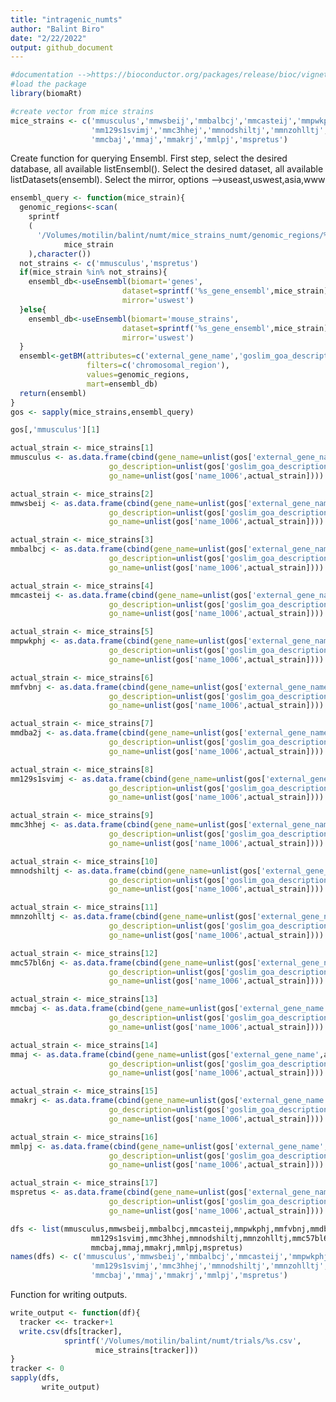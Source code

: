 ```yaml
---
title: "intragenic_numts"
author: "Balint Biro"
date: "2/22/2022"
output: github_document
---
```

```r
#documentation -->https://bioconductor.org/packages/release/bioc/vignettes/biomaRt/inst/doc/accessing_ensembl.html
#load the package
library(biomaRt)
```
```r
#create vector from mice strains
mice_strains <- c('mmusculus','mmwsbeij','mmbalbcj','mmcasteij','mmpwkphj','mmfvbnj','mmdba2j',
                  'mm129s1svimj','mmc3hhej','mmnodshiltj','mmnzohlltj','mmc57bl6nj',
                  'mmcbaj','mmaj','mmakrj','mmlpj','mspretus')
```
Create function for querying Ensembl.
First step, select the desired database, all available listEnsembl().
Select the desired dataset, all available listDatasets(ensembl).
Select the mirror, options -->useast,uswest,asia,www
```r
ensembl_query <- function(mice_strain){
  genomic_regions<-scan(
    sprintf
    (
      '/Volumes/motilin/balint/numt/mice_strains_numt/genomic_regions/%s_gene_ensembl.txt',
            mice_strain
    ),character())
  not_strains <- c('mmusculus','mspretus')
  if(mice_strain %in% not_strains){
    ensembl_db<-useEnsembl(biomart='genes',
                         dataset=sprintf('%s_gene_ensembl',mice_strain),
                         mirror='uswest')
  }else{
    ensembl_db<-useEnsembl(biomart='mouse_strains',
                         dataset=sprintf('%s_gene_ensembl',mice_strain),
                         mirror='uswest')
  }
  ensembl<-getBM(attributes=c('external_gene_name','goslim_goa_description','name_1006'),
                 filters=c('chromosomal_region'),
                 values=genomic_regions,
                 mart=ensembl_db)
  return(ensembl)
}
gos <- sapply(mice_strains,ensembl_query)
```
```r
gos[,'mmusculus'][1]
```

```r
actual_strain <- mice_strains[1]
mmusculus <- as.data.frame(cbind(gene_name=unlist(gos['external_gene_name',actual_strain]),
                      go_description=unlist(gos['goslim_goa_description',actual_strain]),
                      go_name=unlist(gos['name_1006',actual_strain])))

actual_strain <- mice_strains[2]
mmwsbeij <- as.data.frame(cbind(gene_name=unlist(gos['external_gene_name',actual_strain]),
                      go_description=unlist(gos['goslim_goa_description',actual_strain]),
                      go_name=unlist(gos['name_1006',actual_strain])))

actual_strain <- mice_strains[3]
mmbalbcj <- as.data.frame(cbind(gene_name=unlist(gos['external_gene_name',actual_strain]),
                      go_description=unlist(gos['goslim_goa_description',actual_strain]),
                      go_name=unlist(gos['name_1006',actual_strain])))

actual_strain <- mice_strains[4]
mmcasteij <- as.data.frame(cbind(gene_name=unlist(gos['external_gene_name',actual_strain]),
                      go_description=unlist(gos['goslim_goa_description',actual_strain]),
                      go_name=unlist(gos['name_1006',actual_strain])))

actual_strain <- mice_strains[5]
mmpwkphj <- as.data.frame(cbind(gene_name=unlist(gos['external_gene_name',actual_strain]),
                      go_description=unlist(gos['goslim_goa_description',actual_strain]),
                      go_name=unlist(gos['name_1006',actual_strain])))

actual_strain <- mice_strains[6]
mmfvbnj <- as.data.frame(cbind(gene_name=unlist(gos['external_gene_name',actual_strain]),
                      go_description=unlist(gos['goslim_goa_description',actual_strain]),
                      go_name=unlist(gos['name_1006',actual_strain])))

actual_strain <- mice_strains[7]
mmdba2j <- as.data.frame(cbind(gene_name=unlist(gos['external_gene_name',actual_strain]),
                      go_description=unlist(gos['goslim_goa_description',actual_strain]),
                      go_name=unlist(gos['name_1006',actual_strain])))

actual_strain <- mice_strains[8]
mm129s1svimj <- as.data.frame(cbind(gene_name=unlist(gos['external_gene_name',actual_strain]),
                      go_description=unlist(gos['goslim_goa_description',actual_strain]),
                      go_name=unlist(gos['name_1006',actual_strain])))

actual_strain <- mice_strains[9]
mmc3hhej <- as.data.frame(cbind(gene_name=unlist(gos['external_gene_name',actual_strain]),
                      go_description=unlist(gos['goslim_goa_description',actual_strain]),
                      go_name=unlist(gos['name_1006',actual_strain])))

actual_strain <- mice_strains[10]
mmnodshiltj <- as.data.frame(cbind(gene_name=unlist(gos['external_gene_name',actual_strain]),
                      go_description=unlist(gos['goslim_goa_description',actual_strain]),
                      go_name=unlist(gos['name_1006',actual_strain])))

actual_strain <- mice_strains[11]
mmnzohlltj <- as.data.frame(cbind(gene_name=unlist(gos['external_gene_name',actual_strain]),
                      go_description=unlist(gos['goslim_goa_description',actual_strain]),
                      go_name=unlist(gos['name_1006',actual_strain])))

actual_strain <- mice_strains[12]
mmc57bl6nj <- as.data.frame(cbind(gene_name=unlist(gos['external_gene_name',actual_strain]),
                      go_description=unlist(gos['goslim_goa_description',actual_strain]),
                      go_name=unlist(gos['name_1006',actual_strain])))

actual_strain <- mice_strains[13]
mmcbaj <- as.data.frame(cbind(gene_name=unlist(gos['external_gene_name',actual_strain]),
                      go_description=unlist(gos['goslim_goa_description',actual_strain]),
                      go_name=unlist(gos['name_1006',actual_strain])))

actual_strain <- mice_strains[14]
mmaj <- as.data.frame(cbind(gene_name=unlist(gos['external_gene_name',actual_strain]),
                      go_description=unlist(gos['goslim_goa_description',actual_strain]),
                      go_name=unlist(gos['name_1006',actual_strain])))

actual_strain <- mice_strains[15]
mmakrj <- as.data.frame(cbind(gene_name=unlist(gos['external_gene_name',actual_strain]),
                      go_description=unlist(gos['goslim_goa_description',actual_strain]),
                      go_name=unlist(gos['name_1006',actual_strain])))

actual_strain <- mice_strains[16]
mmlpj <- as.data.frame(cbind(gene_name=unlist(gos['external_gene_name',actual_strain]),
                      go_description=unlist(gos['goslim_goa_description',actual_strain]),
                      go_name=unlist(gos['name_1006',actual_strain])))

actual_strain <- mice_strains[17]
mspretus <- as.data.frame(cbind(gene_name=unlist(gos['external_gene_name',actual_strain]),
                      go_description=unlist(gos['goslim_goa_description',actual_strain]),
                      go_name=unlist(gos['name_1006',actual_strain])))
```

```r
dfs <- list(mmusculus,mmwsbeij,mmbalbcj,mmcasteij,mmpwkphj,mmfvbnj,mmdba2j,
                  mm129s1svimj,mmc3hhej,mmnodshiltj,mmnzohlltj,mmc57bl6nj,
                  mmcbaj,mmaj,mmakrj,mmlpj,mspretus)
names(dfs) <- c('mmusculus','mmwsbeij','mmbalbcj','mmcasteij','mmpwkphj','mmfvbnj','mmdba2j',
                  'mm129s1svimj','mmc3hhej','mmnodshiltj','mmnzohlltj','mmc57bl6nj',
                  'mmcbaj','mmaj','mmakrj','mmlpj','mspretus')
```
Function for writing outputs.
```r
write_output <- function(df){
  tracker <<- tracker+1
  write.csv(dfs[tracker],
            sprintf('/Volumes/motilin/balint/numt/trials/%s.csv',
                   mice_strains[tracker]))
}
tracker <- 0
sapply(dfs,
       write_output)
```